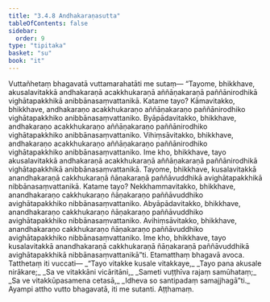 ```yaml
---
title: "3.4.8 Andhakaraṇasutta"
tableOfContents: false
sidebar:
  order: 9
type: "tipitaka"
basket: "su"
book: "it"
---
```



<DynamicBreadcrumb />

<Division number="87" book="it" bookNo="18" page="251">

<Paragraph number="603" book="it">
Vuttañhetaṃ bhagavatā vuttamarahatāti me sutaṃ—
</Paragraph>

<Paragraph number="604" book="it">
“Tayome, bhikkhave, akusalavitakkā andhakaraṇā acakkhukaraṇā aññāṇakaraṇā paññānirodhikā vighātapakkhikā anibbānasaṃvattanikā. Katame tayo? Kāmavitakko, bhikkhave, andhakaraṇo acakkhukaraṇo aññāṇakaraṇo paññānirodhiko vighātapakkhiko anibbānasaṃvattaniko. Byāpādavitakko, bhikkhave, andhakaraṇo acakkhukaraṇo aññāṇakaraṇo paññānirodhiko vighātapakkhiko anibbānasaṃvattaniko. Vihiṃsāvitakko, bhikkhave, andhakaraṇo acakkhukaraṇo aññāṇakaraṇo paññānirodhiko vighātapakkhiko anibbānasaṃvattaniko. Ime kho, bhikkhave, tayo akusalavitakkā andhakaraṇā acakkhukaraṇā aññāṇakaraṇā paññānirodhikā vighātapakkhikā anibbānasaṃvattanikā.
</Paragraph>

<Paragraph number="605" book="it">
Tayome, bhikkhave, kusalavitakkā anandhakaraṇā cakkhukaraṇā ñāṇakaraṇā paññāvuddhikā avighātapakkhikā nibbānasaṃvattanikā. Katame tayo? Nekkhammavitakko, bhikkhave, anandhakaraṇo cakkhukaraṇo ñāṇakaraṇo paññāvuddhiko avighātapakkhiko nibbānasaṃvattaniko. Abyāpādavitakko, bhikkhave, anandhakaraṇo cakkhukaraṇo ñāṇakaraṇo paññāvuddhiko avighātapakkhiko nibbānasaṃvattaniko. Avihiṃsāvitakko, bhikkhave, anandhakaraṇo cakkhukaraṇo ñāṇakaraṇo paññāvuddhiko avighātapakkhiko nibbānasaṃvattaniko. Ime kho, bhikkhave, tayo kusalavitakkā anandhakaraṇā cakkhukaraṇā ñāṇakaraṇā paññāvuddhikā avighātapakkhikā nibbānasaṃvattanikā”ti. Etamatthaṃ bhagavā avoca. Tatthetaṃ iti vuccati—
</Paragraph>

<Paragraph number="606" type="verses" book="it">
_“Tayo vitakke kusale vitakkaye,_  
_Tayo pana akusale nirākare;_  
_Sa ve vitakkāni vicāritāni,_  
_Sameti vuṭṭhīva rajaṃ samūhataṃ;_  
_Sa ve vitakkūpasamena cetasā,_  
_Idheva so santipadaṃ samajjhagā”ti._  

</Paragraph>

<Paragraph number="607" book="it">
Ayampi attho vutto bhagavatā, iti me sutanti.

</Paragraph>
</Division>

<Paragraph number="608" type="center" book="it">
Aṭṭhamaṃ.
</Paragraph>